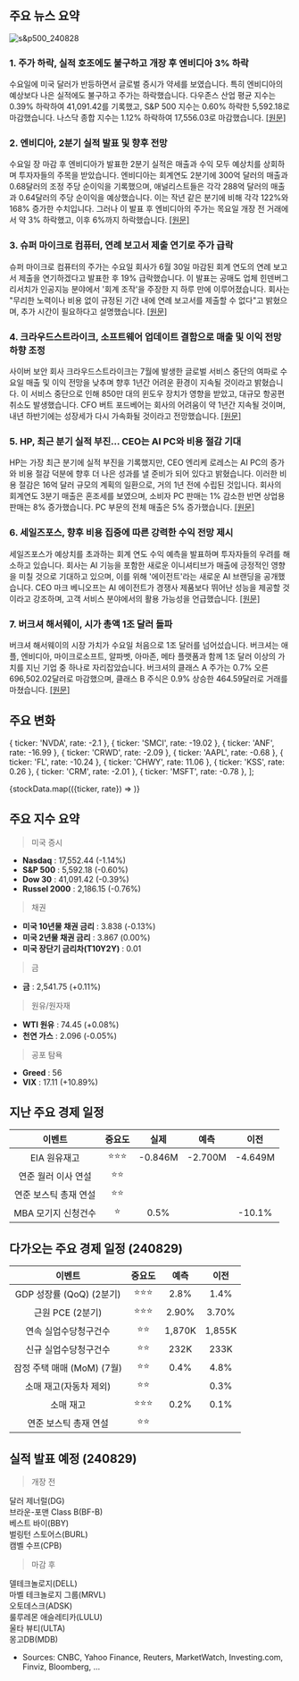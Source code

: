 ## 주요 뉴스 요약

![s&p500_240828](/map/240828.png)

### 1. **주가 하락, 실적 호조에도 불구하고 개장 후 엔비디아 3% 하락**

수요일에 미국 달러가 반등하면서 글로벌 증시가 약세를 보였습니다. 특히 엔비디아의 예상보다 나은 실적에도 불구하고 주가는 하락했습니다. 다우존스 산업 평균 지수는 0.39% 하락하여 41,091.42를 기록했고, S&P 500 지수는 0.60% 하락한 5,592.18로 마감했습니다. 나스닥 종합 지수는 1.12% 하락하여 17,556.03로 마감했습니다. [[원문]](https://www.reuters.com/markets/global-markets-wrapup-1-2024-08-28/)

### 2. **엔비디아, 2분기 실적 발표 및 향후 전망**

수요일 장 마감 후 엔비디아가 발표한 2분기 실적은 매출과 수익 모두 예상치를 상회하며 투자자들의 주목을 받았습니다. 엔비디아는 회계연도 2분기에 300억 달러의 매출과 0.68달러의 조정 주당 순이익을 기록했으며, 애널리스트들은 각각 288억 달러의 매출과 0.64달러의 주당 순이익을 예상했습니다. 이는 작년 같은 분기에 비해 각각 122%와 168% 증가한 수치입니다. 그러나 이 발표 후 엔비디아의 주가는 목요일 개장 전 거래에서 약 3% 하락했고, 이후 6%까지 하락했습니다. [[원문]](https://finance.yahoo.com/news/nvidia-stock-slips-after-earnings-forecasts-top-estimates-amid-incredible-demand-for-its-next-gen-chip-202457442.html)

### 3. **슈퍼 마이크로 컴퓨터, 연례 보고서 제출 연기로 주가 급락**

슈퍼 마이크로 컴퓨터의 주가는 수요일 회사가 6월 30일 마감된 회계 연도의 연례 보고서 제출을 연기하겠다고 발표한 후 19% 급락했습니다. 이 발표는 공매도 업체 힌덴버그 리서치가 인공지능 분야에서 '회계 조작'을 주장한 지 하루 만에 이루어졌습니다. 회사는 "무리한 노력이나 비용 없이 규정된 기간 내에 연례 보고서를 제출할 수 없다"고 밝혔으며, 추가 시간이 필요하다고 설명했습니다. [[원문]](https://finance.yahoo.com/news/super-micro-stock-plunges-19-after-company-delays-annual-report-following-short-seller-report-200333718.html)

### 4. **크라우드스트라이크, 소프트웨어 업데이트 결함으로 매출 및 이익 전망 하향 조정**

사이버 보안 회사 크라우드스트라이크는 7월에 발생한 글로벌 서비스 중단의 여파로 수요일 매출 및 이익 전망을 낮추며 향후 1년간 어려운 환경이 지속될 것이라고 밝혔습니다. 이 서비스 중단으로 인해 850만 대의 윈도우 장치가 영향을 받았고, 대규모 항공편 취소도 발생했습니다. CFO 버트 포드베어는 회사의 어려움이 약 1년간 지속될 것이며, 내년 하반기에는 성장세가 다시 가속화될 것이라고 전망했습니다. [[원문]](https://finance.yahoo.com/news/crowdstrike-cuts-annual-revenue-forecast-200926575.html)

### 5. **HP, 최근 분기 실적 부진… CEO는 AI PC와 비용 절감 기대**

HP는 가장 최근 분기에 실적 부진을 기록했지만, CEO 엔리케 로레스는 AI PC의 증가와 비용 절감 덕분에 향후 더 나은 성과를 낼 준비가 되어 있다고 밝혔습니다. 이러한 비용 절감은 16억 달러 규모의 계획의 일환으로, 거의 1년 전에 수립된 것입니다. 회사의 회계연도 3분기 매출은 혼조세를 보였으며, 소비자 PC 판매는 1% 감소한 반면 상업용 판매는 8% 증가했습니다. PC 부문의 전체 매출은 5% 증가했습니다. [[원문]](https://finance.yahoo.com/news/hp-prints-an-earnings-miss-ceo-weighs-in-on-ai-pcs-and-cost-cuts-201606719.html)

### 6. **세일즈포스, 향후 비용 집중에 따른 강력한 수익 전망 제시**

세일즈포스가 예상치를 초과하는 회계 연도 수익 예측을 발표하며 투자자들의 우려를 해소하고 있습니다. 회사는 AI 기능을 포함한 새로운 이니셔티브가 매출에 긍정적인 영향을 미칠 것으로 기대하고 있으며, 이를 위해 '에이전트'라는 새로운 AI 브랜딩을 공개했습니다. CEO 마크 베니오프는 AI 에이전트가 경쟁사 제품보다 뛰어난 성능을 제공할 것이라고 강조하며, 고객 서비스 분야에서의 활용 가능성을 언급했습니다. [[원문]](https://www.bloomberg.com/news/articles/2024-08-28/salesforce-gives-annual-profit-outlook-that-tops-expectations?srnd=phx-markets)

### 7. **버크셔 해서웨이, 시가 총액 1조 달러 돌파**

버크셔 해서웨이의 시장 가치가 수요일 처음으로 1조 달러를 넘어섰습니다. 버크셔는 애플, 엔비디아, 마이크로소프트, 알파벳, 아마존, 메타 플랫폼과 함께 1조 달러 이상의 가치를 지닌 기업 중 하나로 자리잡았습니다. 버크셔의 클래스 A 주가는 0.7% 오른 696,502.02달러로 마감했으며, 클래스 B 주식은 0.9% 상승한 464.59달러로 거래를 마쳤습니다. [[원문]](https://www.reuters.com/markets/us/warren-buffetts-berkshire-hathaway-tops-1-trillion-market-value-2024-08-28/)

## 주요 변화

  { ticker: 'NVDA', rate: -2.1 },
  { ticker: 'SMCI', rate: -19.02 },
  { ticker: 'ANF', rate: -16.99 },
  { ticker: 'CRWD', rate: -2.09 },
  { ticker: 'AAPL', rate: -0.68 },
  { ticker: 'FL', rate: -10.24 },
  { ticker: 'CHWY', rate: 11.06 },
  { ticker: 'KSS', rate: 0.26 },
  { ticker: 'CRM', rate: -2.01 },
  { ticker: 'MSFT', rate: -0.78 },
];

{stockData.map(({ticker, rate}) => <StockCardMini ticker={ticker} rate={rate}></StockCardMini>)}

## 주요 지수 요약

> 미국 증시

- **Nasdaq** : 17,552.44 (-1.14%)
- **S&P 500** : 5,592.18 (-0.60%)
- **Dow 30** : 41,091.42 (-0.39%)
- **Russel 2000** : 2,186.15 (-0.76%)

> 채권

- **미국 10년물 채권 금리** : 3.838 (-0.13%)
- **미국 2년물 채권 금리** : 3.867 (0.00%)
- **미국 장단기 금리차(T10Y2Y)** : 0.01

> 금

- **금** : 2,541.75 (+0.11%)

> 원유/원자재

- **WTI 원유** : 74.45 (+0.08%)
- **천연 가스** : 2.096 (-0.05%)

> 공포 탐욕

- **Greed** : 56
- **VIX** : 17.11 (+10.89%)

## 지난 주요 경제 일정

|        이벤트         | 중요도 |  실제   |  예측   |  이전   |
| :-------------------: | :----: | :-----: | :-----: | :-----: |
|     EIA 원유재고      | ⭐⭐⭐ | -0.846M | -2.700M | -4.649M |
|  연준 월러 이사 연설  |  ⭐⭐  |         |         |         |
| 연준 보스틱 총재 연설 |  ⭐⭐  |         |         |         |
|  MBA 모기지 신청건수  |   ⭐   |  0.5%   |         | -10.1%  |

## 다가오는 주요 경제 일정 (240829)

|           이벤트           | 중요도 |  예측  |  이전  |
| :------------------------: | :----: | :----: | :----: |
|  GDP 성장률 (QoQ) (2분기)  | ⭐⭐⭐ |  2.8%  |  1.4%  |
|      근원 PCE (2분기)      | ⭐⭐⭐ | 2.90%  | 3.70%  |
|   연속 실업수당청구건수    |  ⭐⭐  | 1,870K | 1,855K |
|   신규 실업수당청구건수    |  ⭐⭐  |  232K  |  233K  |
| 잠정 주택 매매 (MoM) (7월) |  ⭐⭐  |  0.4%  |  4.8%  |
|   소매 재고(자동차 제외)   |  ⭐⭐  |        |  0.3%  |
|         소매 재고          | ⭐⭐⭐ |  0.2%  |  0.1%  |
|   연준 보스틱 총재 연설    |  ⭐⭐  |        |        |

## 실적 발표 예정 (240829)

> 개장 전

달러 제너럴(DG)  
브라운-포맨 Class B(BF-B)  
베스트 바이(BBY)  
벌링턴 스토어스(BURL)  
캠벨 수프(CPB)

> 마감 후

델테크놀로지(DELL)  
마벨 테크놀로지 그룹(MRVL)  
오토데스크(ADSK)  
룰루레몬 애슬레티카(LULU)  
울타 뷰티(ULTA)  
몽고DB(MDB)

- Sources: CNBC, Yahoo Finance, Reuters, MarketWatch, Investing.com, Finviz, Bloomberg, ...
